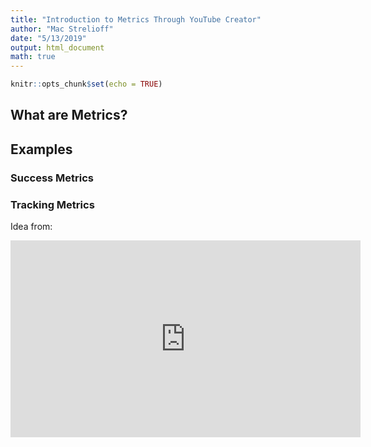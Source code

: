 ```yaml
---
title: "Introduction to Metrics Through YouTube Creator"
author: "Mac Strelioff"
date: "5/13/2019"
output: html_document
math: true
---
```


```r
knitr::opts_chunk$set(echo = TRUE)
```



## What are Metrics?



## Examples


### Success Metrics


### Tracking Metrics


Idea from: 

<iframe width="560" height="315" src="https://www.youtube.com/embed/MfP-P8EHGBo" frameborder="0" allow="accelerometer; autoplay; encrypted-media; gyroscope; picture-in-picture" allowfullscreen></iframe>





